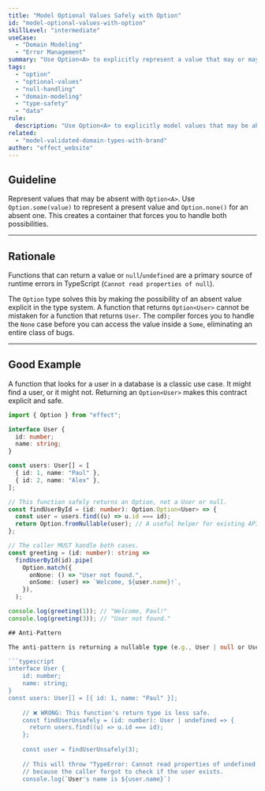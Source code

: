 ```yaml
---
title: "Model Optional Values Safely with Option"
id: "model-optional-values-with-option"
skillLevel: "intermediate"
useCase:
  - "Domain Modeling"
  - "Error Management"
summary: "Use Option<A> to explicitly represent a value that may or may not exist, eliminating null and undefined errors."
tags:
  - "option"
  - "optional-values"
  - "null-handling"
  - "domain-modeling"
  - "type-safety"
  - "data"
rule:
  description: "Use Option<A> to explicitly model values that may be absent, avoiding null or undefined."
related:
  - "model-validated-domain-types-with-brand"
author: "effect_website"
---
```


## Guideline

Represent values that may be absent with `Option<A>`. Use `Option.some(value)` to represent a present value and `Option.none()` for an absent one. This creates a container that forces you to handle both possibilities.

---

## Rationale

Functions that can return a value or `null`/`undefined` are a primary source of runtime errors in TypeScript (`Cannot read properties of null`).

The `Option` type solves this by making the possibility of an absent value explicit in the type system. A function that returns `Option<User>` cannot be mistaken for a function that returns `User`. The compiler forces you to handle the `None` case before you can access the value inside a `Some`, eliminating an entire class of bugs.

---

## Good Example

A function that looks for a user in a database is a classic use case. It might find a user, or it might not. Returning an `Option<User>` makes this contract explicit and safe.

```typescript
import { Option } from "effect";

interface User {
  id: number;
  name: string;
}

const users: User[] = [
  { id: 1, name: "Paul" },
  { id: 2, name: "Alex" },
];

// This function safely returns an Option, not a User or null.
const findUserById = (id: number): Option.Option<User> => {
  const user = users.find((u) => u.id === id);
  return Option.fromNullable(user); // A useful helper for existing APIs
};

// The caller MUST handle both cases.
const greeting = (id: number): string =>
  findUserById(id).pipe(
    Option.match({
      onNone: () => "User not found.",
      onSome: (user) => `Welcome, ${user.name}!`,
    }),
  );

console.log(greeting(1)); // "Welcome, Paul!"
console.log(greeting(3)); // "User not found."

## Anti-Pattern

The anti-pattern is returning a nullable type (e.g., User | null or User | undefined). This relies on the discipline of every single caller to perform a null check. Forgetting even one check can introduce a runtime error.

```typescript
interface User {
	id: number;
	name: string;
}
const users: User[] = [{ id: 1, name: "Paul" }];
	
	// ❌ WRONG: This function's return type is less safe.
	const findUserUnsafely = (id: number): User | undefined => {
	  return users.find((u) => u.id === id);
	};
	
	const user = findUserUnsafely(3);
	
	// This will throw "TypeError: Cannot read properties of undefined (reading 'name')"
	// because the caller forgot to check if the user exists.
	console.log(`User's name is ${user.name}`)
  ```